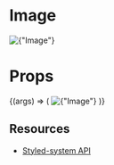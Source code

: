 
<Meta title="Core/Image" component={Image} />

# Image

<Canvas withToolbar>
  <Story name="Default">
    <Image
      src={"https://picsum.photos/200/200"}
      alt={"Image"}
      shape={"square"}
      width={300}
    />
  </Story>
</Canvas>

# **Props**

<Props of={Image} />

<Canvas withToolbar>
  <Story name="Interactive">
    {(args) => (
      <Image src={"https://picsum.photos/200/200"} alt={"Image"} width={300} />
    )}
  </Story>
</Canvas>

## **Resources**

- [Styled-system API](https://styled-system.com/api)
